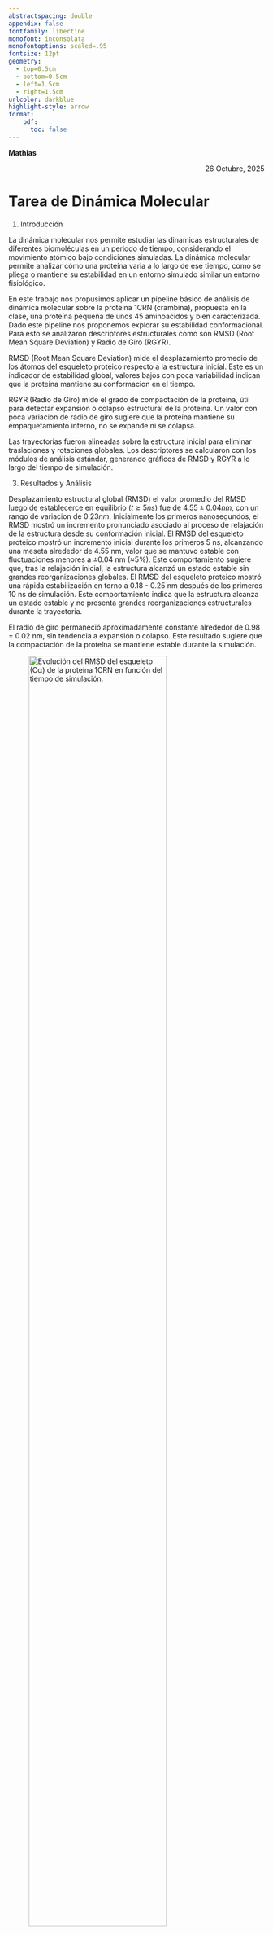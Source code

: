 ```yaml
---
abstractspacing: double
appendix: false
fontfamily: libertine
monofont: inconsolata
monofontoptions: scaled=.95
fontsize: 12pt
geometry: 
  - top=0.5cm
  - bottom=0.5cm
  - left=1.5cm
  - right=1.5cm
urlcolor: darkblue
highlight-style: arrow
format: 
    pdf:
      toc: false
---
```


<div style="text-align: left;">
**Mathias**
</div>
<div style="text-align: right;">
26 Octubre, 2025
</div>

# Tarea de Dinámica Molecular

1. Introducción

La dinámica molecular nos permite estudiar las dinamicas estructurales de diferentes biomoléculas en un periodo de tiempo, considerando el movimiento atómico bajo condiciones simuladas. La dinámica molecular permite analizar cómo una proteína varia a lo largo de ese tiempo, como se pliega o mantiene su estabilidad en un entorno simulado similar un entorno fisiológico.

En este trabajo nos propusimos aplicar un pipeline básico de análisis de dinámica molecular sobre la proteína 1CRN (crambina), propuesta en la clase, una proteína pequeña de unos 45 aminoacidos y bien caracterizada. Dado este pipeline nos proponemos explorar su estabilidad conformacional. Para esto se analizaron descriptores estructurales como son RMSD (Root Mean Square Deviation) y Radio de Giro (RGYR).

RMSD (Root Mean Square Deviation) mide el desplazamiento promedio de los átomos del esqueleto proteico respecto a la estructura inicial. Este es un indicador de estabilidad global, valores bajos con poca variabilidad indican que la proteina mantiene su conformacion en el tiempo.

RGYR (Radio de Giro) mide el grado de compactación de la proteína, útil para detectar expansión o colapso estructural de la proteina. Un valor con poca variacion de radio de giro sugiere que la proteina mantiene su empaquetamiento interno, no se expande ni se colapsa.

Las trayectorias fueron alineadas sobre la estructura inicial para eliminar traslaciones y rotaciones globales. Los descriptores se calcularon con los módulos de análisis estándar, generando gráficos de RMSD y RGYR a lo largo del tiempo de simulación.

3. Resultados y Análisis

Desplazamiento estructural global (RMSD) el valor promedio del RMSD luego de establecerce en equilibrio $(t \geq 5 ns)$ fue de $4.55 \pm 0.04 nm$, con un rango de variacion de $0.23 nm$. Inicialmente los primeros nanosegundos, el RMSD mostró un incremento pronunciado asociado al proceso de relajación de la estructura desde su conformación inicial.
El RMSD del esqueleto proteico mostró un incremento inicial durante los primeros 5 ns, alcanzando una meseta alrededor de 4.55 nm, valor que se mantuvo estable con fluctuaciones menores a ±0.04 nm (≈5%). Este comportamiento sugiere que, tras la relajación inicial, la estructura alcanzó un estado estable sin grandes reorganizaciones globales. El RMSD del esqueleto proteico mostró una rápida estabilización en torno a 0.18 - 0.25 nm después de los primeros 10 ns de simulación. Este comportamiento indica que la estructura alcanza un estado estable y no presenta grandes reorganizaciones estructurales durante la trayectoria.

El radio de giro permaneció aproximadamente constante alrededor de 0.98 ± 0.02 nm, sin tendencia a expansión o colapso. Este resultado sugiere que la compactación de la proteína se mantiene estable durante la simulación.

![Evolución del RMSD del esqueleto (Cα) de la proteína 1CRN en función del tiempo de simulación.](../../Descargas/rmsd_plot.png){#fig-rmsd width="80%" fig-align="center" fig-pos="H"}

![Variación del radio de giro (RGYR) de la proteína 1CRN a lo largo del tiempo.](../../Descargas/rgyr_plot.png){#fig-rmsd width="80%" fig-align="center" fig-pos="H"}


4. Discusión y Conclusiones

Los resultados obtenidos muestran una alta estabilidad conformacional de la proteína 1CRN a lo largo de la simulación. El comportamiento del RMSD refleja que la estructura alcanza rápidamente un equilibrio dinámico sin grandes desviaciones, mientras que el RGYR constante confirma la conservación de la compactación del sistema.

Estos patrones son consistentes con la naturaleza altamente estable de la crambina, cuya red de enlaces disulfuro contribuye a mantener su estructura nativa.

En conclusión, la Dinámica Molecular demuestra ser una herramienta eficaz para evaluar la estabilidad estructural de proteínas, permitiendo cuantificar la magnitud de las fluctuaciones atómicas y caracterizar el grado de compactación a lo largo del tiempo.